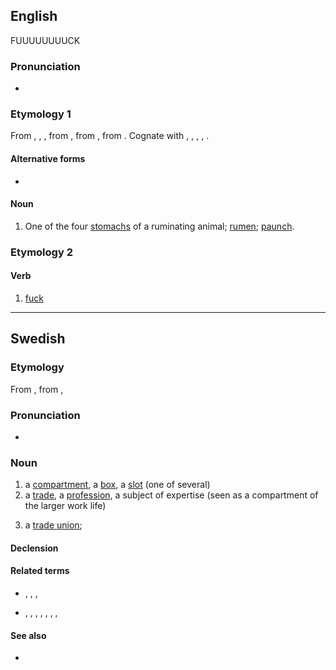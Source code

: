 ==English==
FUUUUUUUUCK
===Pronunciation===
* {{rhymes|en|æk|s=1}}

===Etymology 1===
{{root|en|ine-pro|*peh₂ǵ-}}
From {{inh|en|enm|*fak}}, {{m|enm|fec}}, {{m|enm|fæc||space, compartment}}, from {{inh|en|ang|fæc||space of time, while, division, interval; period of five years, lustrum}}, from {{inh|en|gem-pro|*faką||division, department, space}}, from {{der|en|ine-pro|*pÀǵ-||to fasten, fix}}. Cognate with {{cog|fy|fek}}, {{cog|nl|vak||section, compartment}}, {{cog|de|Fach||compartment}}, {{cog|sv|fack||compartment, box, department}}, {{cog|la|pangō||fasten, fix}}.

====Alternative forms====
* {{l|en|fec}} {{qualifier|obsolete}}

====Noun====
{{en-noun}}

# {{lb|en|UK|_|dialectal}} One of the four [[stomach]]s of a ruminating animal; [[rumen]]; [[paunch]].

===Etymology 2===

====Verb====
{{en-verb}}

# {{lb|en|UK|pronunciation spelling|Cockney}} [[fuck]]

----

==Swedish==

===Etymology===
From {{der|da|de|Fach||compartment, drawer}}, from {{inh|en|gem-pro|*faką||division, department, space}},

===Pronunciation===
* {{audio|sv|Sv-fack.ogg|audio}}

===Noun===
{{sv-noun|n}}

# a [[compartment]], a [[box]], a [[slot]] (one of several)
# a [[trade]], a [[profession]], a subject of expertise (seen as a compartment of the larger work life)
# {{lb|sv|informal}} a [[trade union]]; {{clipping of|sv|fackförening|nocap=1}}

====Declension====
{{sv-infl-noun-n-zero}}

====Related terms====
* {{sense|compartment}} {{l|sv|bankfack}}, {{l|sv|frysfack}}, {{l|sv|handskfack}}, {{l|sv|postfack}}
* {{sense|trade}} {{l|sv|fackansluten}}, {{l|sv|fackidiot}}, {{l|sv|facklitteratur}}, {{l|sv|fackombud}}, {{l|sv|fackspråk}}, {{l|sv|fackförbund}}, {{l|sv|fackförening}}, {{l|sv|facklig}}

====See also====
* {{l|sv|placera någon i ett fack}}
